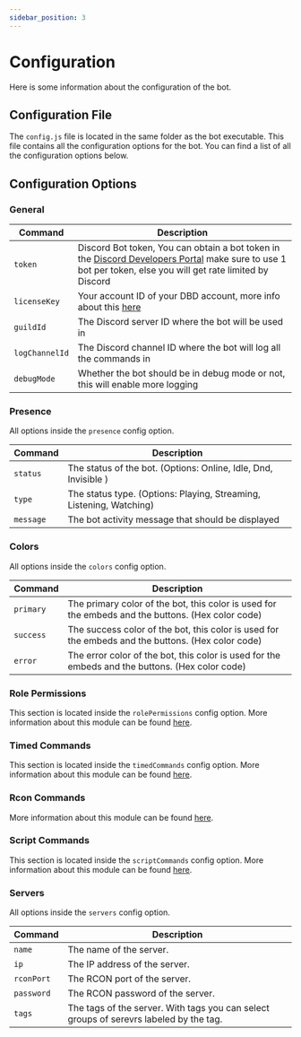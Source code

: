 ```yaml
---
sidebar_position: 3
---
```



# Configuration

Here is some information about the configuration of the bot.

## Configuration File

The `config.js` file is located in the same folder as the bot executable. This file contains all the configuration options for the bot. You can find a list of all the configuration options below.

## Configuration Options

### General

| Command        | Description                                                                                                                                                                                                |
| -------------- | ---------------------------------------------------------------------------------------------------------------------------------------------------------------------------------------------------------- |
| `token`        | Discord Bot token, You can obtain a bot token in the [Discord Developers Portal](https://discord.com/developers/applications/) make sure to use 1 bot per token, else you will get rate limited by Discord |
| `licenseKey`   | Your account ID of your DBD account, more info about this [here](/docs/information/activations)                                                                                                            |
| `guildId`      | The Discord server ID where the bot will be used in                                                                                                                                                        |
| `logChannelId` | The Discord channel ID where the bot will log all the commands in                                                                                                                                          |
| `debugMode`    | Whether the bot should be in debug mode or not, this will enable more logging                                                                                                                              |

### Presence

All options inside the `presence` config option.

| Command   | Description                                                         |
| --------- | ------------------------------------------------------------------- |
| `status`  | The status of the bot. (Options: Online, Idle, Dnd, Invisible )     |
| `type`    | The status type. (Options: Playing, Streaming, Listening, Watching) |
| `message` | The bot activity message that should be displayed                   |

### Colors

All options inside the `colors` config option.

| Command   | Description                                                                                       |
| --------- | ------------------------------------------------------------------------------------------------- |
| `primary` | The primary color of the bot, this color is used for the embeds and the buttons. (Hex color code) |
| `success` | The success color of the bot, this color is used for the embeds and the buttons. (Hex color code) |
| `error`   | The error color of the bot, this color is used for the embeds and the buttons. (Hex color code)   |

### Role Permissions

This section is located inside the `rolePermissions` config option. More information about this module can be found [here](/docs/arkrconcommander/modules/permissions).

### Timed Commands

This section is located inside the `timedCommands` config option. More information about this module can be found [here](/docs/arkrconcommander/modules/timed).

### Rcon Commands

More information about this module can be found [here](/docs/arkrconcommander/modules/rcon).

### Script Commands

This section is located inside the `scriptCommands` config option. More information about this module can be found [here](/docs/arkrconcommander/modules/script).

### Servers

All options inside the `servers` config option.

| Command    | Description                                                                            |
| ---------- | -------------------------------------------------------------------------------------- |
| `name`     | The name of the server.                                                                |
| `ip`       | The IP address of the server.                                                          |
| `rconPort` | The RCON port of the server.                                                           |
| `password` | The RCON password of the server.                                                       |
| `tags`     | The tags of the server. With tags you can select groups of serevrs labeled by the tag. |
